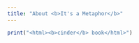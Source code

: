 ```yaml
---
title: "About <b>It's a Metaphor</b>"
---
```


``` r
print("<html><b>cinder</b> book</html>")
```
